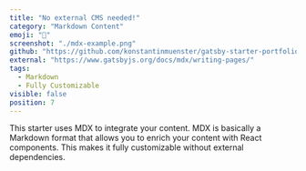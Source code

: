 ```yaml
---
title: "No external CMS needed!"
category: "Markdown Content"
emoji: "📓"
screenshot: "./mdx-example.png"
github: "https://github.com/konstantinmuenster/gatsby-starter-portfolio-minimal"
external: "https://www.gatsbyjs.org/docs/mdx/writing-pages/"
tags:
  - Markdown
  - Fully Customizable
visible: false
position: 7
---
```


This starter uses MDX to integrate your content. MDX is basically a Markdown format that allows you to enrich your content with React components. This makes it fully customizable without external dependencies.
